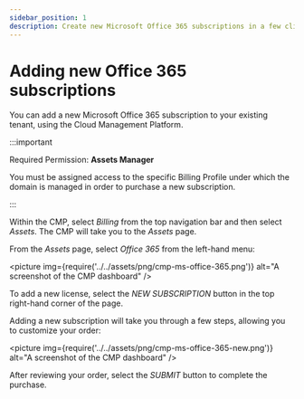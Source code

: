 ```yaml
---
sidebar_position: 1
description: Create new Microsoft Office 365 subscriptions in a few clicks with Cloud Management Platform
---
```


# Adding new Office 365 subscriptions

You can add a new Microsoft Office 365 subscription to your existing tenant, using the Cloud Management Platform.

:::important

Required Permission: **Assets Manager**

You must be assigned access to the specific Billing Profile under which the domain is managed in order to purchase a new subscription.

:::

Within the CMP, select _Billing_ from the top navigation bar and then select _Assets_. The CMP will take you to the _Assets_ page.

From the _Assets_ page, select _Office 365_ from the left-hand menu:

<picture
  img={require('../../assets/png/cmp-ms-office-365.png')}
  alt="A screenshot of the CMP dashboard"
/>

To add a new license, select the _NEW SUBSCRIPTION_ button in the top right-hand corner of the page.

Adding a new subscription will take you through a few steps, allowing you to customize your order:

<picture
  img={require('../../assets/png/cmp-ms-office-365-new.png')}
  alt="A screenshot of the CMP dashboard"
/>

After reviewing your order, select the _SUBMIT_ button to complete the purchase.
